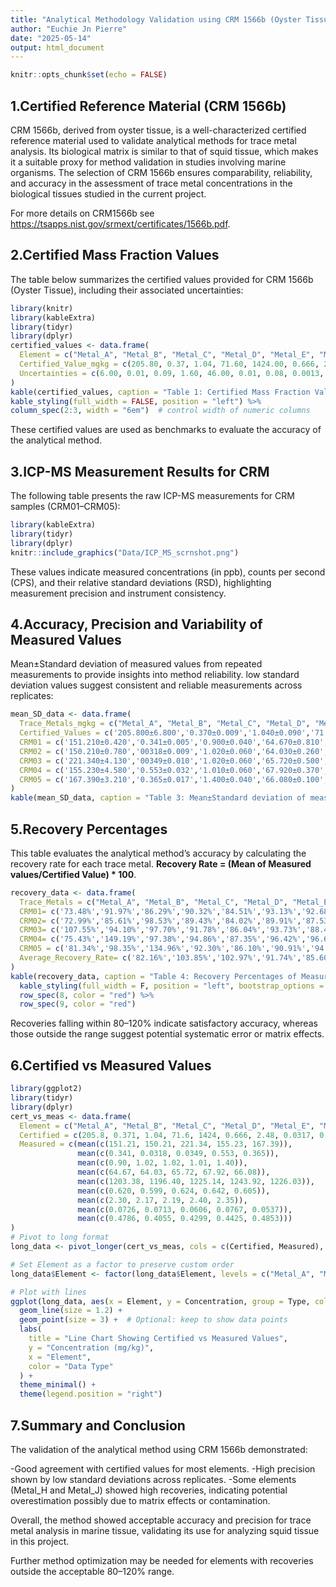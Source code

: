 ```yaml
---
title: "Analytical Methodology Validation using CRM 1566b (Oyster Tissue)"
author: "Euchie Jn Pierre"
date: "2025-05-14"
output: html_document
---
```


```r
knitr::opts_chunk$set(echo = FALSE)
```

## **1.Certified Reference Material (CRM 1566b)**

CRM 1566b, derived from oyster tissue, is a well-characterized certified reference material used to validate analytical methods for trace metal analysis. Its biological matrix is similar to that of squid tissue, which makes it a suitable proxy for method validation in studies involving marine organisms. The selection of CRM 1566b ensures comparability, reliability, and accuracy in the assessment of trace metal concentrations in the biological tissues studied in the current project.

For more details on CRM1566b see <https://tsapps.nist.gov/srmext/certificates/1566b.pdf>.




## **2.Certified Mass Fraction Values**

The table below summarizes the certified values provided for CRM 1566b (Oyster Tissue), including their associated uncertainties: 

```r
library(knitr)
library(kableExtra)
library(tidyr)
library(dplyr)
certified_values <- data.frame(
  Element = c("Metal_A", "Metal_B", "Metal_C", "Metal_D", "Metal_E", "Metal_F", "Metal_G", "Metal_H", "Metal_J"),
  Certified_Value_mgkg = c(205.80, 0.37, 1.04, 71.60, 1424.00, 0.666, 2.48, 0.0317, 0.308),
  Uncertainties = c(6.00, 0.01, 0.09, 1.60, 46.00, 0.01, 0.08, 0.0013, 0.009)
)
kable(certified_values, caption = "Table 1: Certified Mass Fraction Values for CRM 1566b",align = c("c", "c", "c"))%>%
kable_styling(full_width = FALSE, position = "left") %>%
column_spec(2:3, width = "6em")  # control width of numeric columns
```

These certified values are used as benchmarks to evaluate the accuracy of the analytical method.




## **3.ICP-MS Measurement Results for CRM**

The following table presents the raw ICP-MS measurements for CRM samples (CRM01–CRM05):


```r
library(kableExtra)
library(tidyr)
library(dplyr)
knitr::include_graphics("Data/ICP_MS_scrnshot.png")
```

These values indicate measured concentrations (in ppb), counts per second (CPS), and their relative standard deviations (RSD), highlighting measurement precision and instrument consistency.




## **4.Accuracy, Precision and Variability of Measured Values**

Mean±Standard deviation of measured values from repeated measurements to provide insights into method reliability. low standard deviation values suggest consistent and reliable measurements across replicates:

```r
mean_SD_data <- data.frame(
  Trace_Metals_mgkg = c("Metal_A", "Metal_B", "Metal_C", "Metal_D", "Metal_E", "Metal_F", "Metal_G", "Metal_H", "Metal_J"),
  Certified_Values = c('205.800±6.800','0.370±0.009','1.040±0.090','71.600±1.600','1424±46.000','0.666±0.0009','2.480±0.080','0.032±0.0013','0.308±0.0009'),
  CRM01 = c('151.210±0.420','0.341±0.005','0.900±0.040','64.670±0.810','1203.380±19.860','0.620±0.014','2.300±0.110','0.073±0.009','0.479±0.009'),
  CRM02 = c('150.210±0.780','00318±0.009','1.020±0.060','64.030±0.260','1196.400±5.160','0.599±0.015','2.170±0.010','0.0713±0.009','0.406±0.025'),
  CRM03 = c('221.340±4.130','00349±0.010','1.020±0.060','65.720±0.500','1225.140±5.790','0.624±0.001','2.190±0.050','0.061±0.003','0.430±0.045'),
  CRM04 = c('155.230±4.580','0.553±0.032','1.010±0.060','67.920±0.370','1243.920±16.730','0.642±0.011','2.400±0.080','0.077±0.018','0.443±0.022'),
  CRM05 = c('167.390±3.210','0.365±0.017','1.400±0.040','66.080±0.100','1226.030±7.280','0.605±0.021','2.350±0.100','0.054±0.010','0.4853±0.015')
)
kable(mean_SD_data, caption = "Table 3: Mean±Standard deviation of measured values for accuracy, precision and variability", align = c("c", "c", "c"))
```




## **5.Recovery Percentages**

This table evaluates the analytical method's accuracy by calculating the recovery rate for each trace metal.
  **Recovery Rate = (Mean of Measured values/Certified Value) * 100**.

```r
recovery_data <- data.frame(
  Trace_Metals = c("Metal_A", "Metal_B", "Metal_C", "Metal_D", "Metal_E", "Metal_F", "Metal_G", "Metal_H", "Metal_J"),
  CRM01= c('73.48%','91.97%','86.29%','90.32%','84.51%','93.13%','92.68%','228.90%','155.41%'),
  CRM02= c('72.99%','85.61%','98.53%','89.43%','84.02%','89.91%','87.53%','224.98%','131.65%'),
  CRM03= c('107.55%','94.10%','97.70%','91.78%','86.04%','93.73%','88.40%','191.22%','139.58%'),
  CRM04= c('75.43%','149.19%','97.38%','94.86%','87.35%','96.42%','96.64%','242.02%','143.68%'),
  CRM05 = c('81.34%','98.35%','134.96%','92.30%','86.10%','90.91%','94.86%','169.47%','157.58%'),
  Average_Recovery_Rate= c('82.16%','103.85%','102.97%','91.74%','85.60%','92.82%','92.02%','211.32%','145.58%')
)
kable(recovery_data, caption = "Table 4: Recovery Percentages of Measured Values for Accuracy in Analytical Method",align = c("c", "c", "c"))%>%
  kable_styling(full_width = F, position = "left", bootstrap_options = c("striped", "hover", "condensed", "responsive")) %>%
  row_spec(8, color = "red") %>%
  row_spec(9, color = "red")
```

Recoveries falling within 80–120% indicate satisfactory accuracy, whereas those outside the range suggest potential systematic error or matrix effects.




## **6.Certified vs Measured Values**

```r
library(ggplot2)
library(tidyr)
library(dplyr)
cert_vs_meas <- data.frame(
  Element = c("Metal_A", "Metal_B", "Metal_C", "Metal_D", "Metal_E", "Metal_F", "Metal_G", "Metal_H", "Metal_J"),
  Certified = c(205.8, 0.371, 1.04, 71.6, 1424, 0.666, 2.48, 0.0317, 0.308),
  Measured = c(mean(c(151.21, 150.21, 221.34, 155.23, 167.39)),
               mean(c(0.341, 0.0318, 0.0349, 0.553, 0.365)),
               mean(c(0.90, 1.02, 1.02, 1.01, 1.40)),
               mean(c(64.67, 64.03, 65.72, 67.92, 66.08)),
               mean(c(1203.38, 1196.40, 1225.14, 1243.92, 1226.03)),
               mean(c(0.620, 0.599, 0.624, 0.642, 0.605)),
               mean(c(2.30, 2.17, 2.19, 2.40, 2.35)),
               mean(c(0.0726, 0.0713, 0.0606, 0.0767, 0.0537)),
               mean(c(0.4786, 0.4055, 0.4299, 0.4425, 0.4853)))
)
# Pivot to long format
long_data <- pivot_longer(cert_vs_meas, cols = c(Certified, Measured), names_to = "Type", values_to = "Concentration")

# Set Element as a factor to preserve custom order
long_data$Element <- factor(long_data$Element, levels = c("Metal_A", "Metal_B", "Metal_C", "Metal_D", "Metal_E", "Metal_F", "Metal_G", "Metal_H", "Metal_J"))

# Plot with lines
ggplot(long_data, aes(x = Element, y = Concentration, group = Type, color = Type)) +
  geom_line(size = 1.2) +
  geom_point(size = 3) +  # Optional: keep to show data points
  labs(
    title = "Line Chart Showing Certified vs Measured Values",
    y = "Concentration (mg/kg)",
    x = "Element",
    color = "Data Type"
  ) +
  theme_minimal() +
  theme(legend.position = "right")
```




## **7.Summary and Conclusion**

The validation of the analytical method using CRM 1566b demonstrated:

-Good agreement with certified values for most elements.
-High precision shown by low standard deviations across replicates.
-Some elements (Metal_H and Metal_J) showed high recoveries, indicating potential overestimation possibly due to matrix effects or contamination.

Overall, the method showed acceptable accuracy and precision for trace metal analysis in marine tissue, validating its use for analyzing squid tissue in this project.

Further method optimization may be needed for elements with recoveries outside the acceptable 80–120% range.